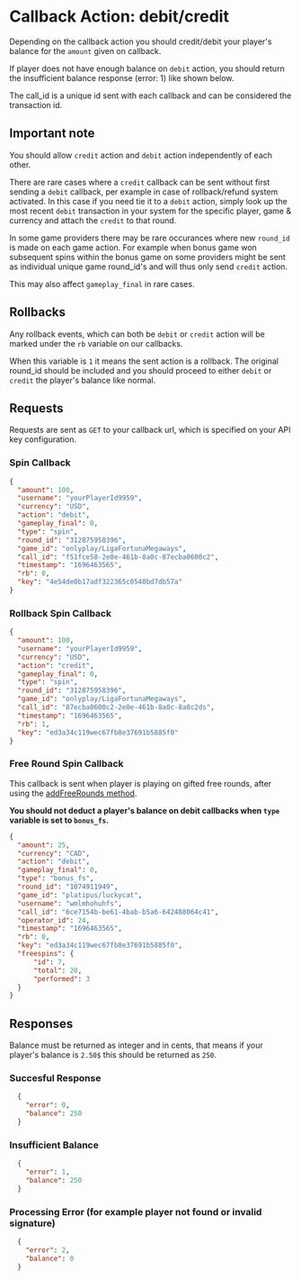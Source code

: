 # Callback Action: debit/credit
Depending on the callback action you should credit/debit your player's balance for the `amount` given on callback. 

If player does not have enough balance on `debit` action, you should return the insufficient balance response (error: 1) like shown below.

The call_id is a unique id sent with each callback and can be considered the transaction id.

## Important note
You should allow `credit` action and `debit` action independently of each other.

There are rare cases where a `credit` callback can be sent without first sending a `debit` callback, per example in case of rollback/refund system activated.
In this case if you need tie it to a `debit` action, simply look up the most recent `debit` transaction in your system for the specific player, game & currency and attach the `credit` to that round.

In some game providers there may be rare occurances where new `round_id` is made on each game action.
For example when bonus game won subsequent spins within the bonus game on some providers might be sent as individual unique game round_id's and will thus only send `credit` action.

This may also affect `gameplay_final` in rare cases.

## Rollbacks
Any rollback events, which can both be `debit` or `credit` action will be marked under the `rb` variable on our callbacks.

When this variable is `1` it means the sent action is a rollback. The original round_id should be included and you should proceed to either `debit` or `credit` the player's balance like normal.

## Requests
Requests are sent as `GET` to your callback url, which is specified on your API key configuration.

### Spin Callback
```json
{
  "amount": 100,
  "username": "yourPlayerId9959",
  "currency": "USD",
  "action": "debit",
  "gameplay_final": 0,
  "type": "spin",
  "round_id": "312875958396",
  "game_id": "onlyplay/LigaFortunaMegaways",
  "call_id": "f51fce58-2e0e-461b-8a0c-87ecba0600c2",
  "timestamp": "1696463565",
  "rb": 0,
  "key": "4e54de0b17adf322365c0540bd7db57a"
}
```

### Rollback Spin Callback
```json
{
  "amount": 100,
  "username": "yourPlayerId9959",
  "currency": "USD",
  "action": "credit",
  "gameplay_final": 0,
  "type": "spin",
  "round_id": "312875958396",
  "game_id": "onlyplay/LigaFortunaMegaways",
  "call_id": "87ecba0600c2-2e0e-461b-8a0c-8a0c2ds",
  "timestamp": "1696463565",
  "rb": 1,
  "key": "ed3a34c119wec67fb8e37691b5885f0"
}
```

### Free Round Spin Callback
This callback is sent when player is playing on gifted free rounds, after using the [addFreeRounds method](/api-methods/add-freerounds).

**You should not deduct a player's balance on debit callbacks when `type` variable is set to `bonus_fs`.**
```json
{
  "amount": 25,
  "currency": "CAD",
  "action": "debit",
  "gameplay_final": 0,
  "type": "bonus_fs",
  "round_id": "1074911949",
  "game_id": "platipus/luckycat",
  "username": "wmlmhohuhfs",
  "call_id": "6ce7154b-be61-4bab-b5a6-642488064c41",
  "operator_id": 24,
  "timestamp": "1696463565",
  "rb": 0,
  "key": "ed3a34c119wec67fb8e37691b5885f0",
  "freespins": {
      "id": 7,
      "total": 20,
      "performed": 3
  }
}
```

## Responses
Balance must be returned as integer and in cents, that means if your player's balance is `2.50$` this should be returned as `250`.
### Succesful Response
```json
  {
    "error": 0,
    "balance": 250
  }
```

### Insufficient Balance
```json
  {
    "error": 1,
    "balance": 250
  }
```

### Processing Error (for example player not found or invalid signature)
```json
  {
    "error": 2,
    "balance": 0
  }
```


